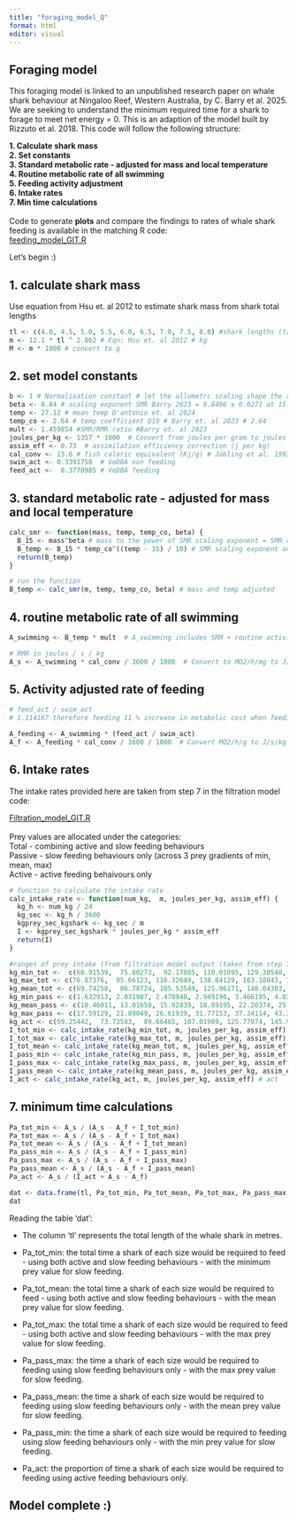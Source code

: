 ```yaml
---
title: "foraging_model_Q"
format: html
editor: visual
---
```


## Foraging model

This foraging model is linked to an unpublished research paper on whale shark behaviour at Ningaloo Reef, Western Australia, by C. Barry et al. 2025. We are seeking to understand the minimum required time for a shark to forage to meet net energy = 0. This is an adaption of the model built by Rizzuto et al. 2018. This code will follow the following structure:

**1. Calculate shark mass\
2. Set constants\
3. Standard metabolic rate - adjusted for mass and local temperature\
4. Routine metabolic rate of all swimming\
5. Feeding activity adjustment\
6. Intake rates\
7. Min time calculations\
\
**Code to generate **plots** and compare the findings to rates of whale shark feeding is available in the matching R code: \
[feeding_model_GIT.R](https://github.com/christine-barry/Whale-shark-filtration-and-feeding-model/blob/main/foraging_model_GIT.R)

Let's begin :)

## 1. calculate shark mass 

Use equation from Hsu et. al 2012 to estimate shark mass from shark total lengths

```r

tl <- c(4.0, 4.5, 5.0, 5.5, 6.0, 6.5, 7.0, 7.5, 8.0) #shark lengths (tagged)
m <- 12.1 * tl ^ 2.862 # Eqn: Hsu et. al 2012 # kg
M <- m * 1000 # convert to g 

```

## 2. set model constants 

```r

b <- 1 # Normalisation constant # let the allometrc scaling shape the relationship # you can specify species but we don't know whale shark 
beta <- 0.84 # scaling exponent SMR Barry 2023 = 0.8406 ± 0.0271 at 15 °C   
temp <- 27.12 # mean temp D'antonio et. al 2024
temp_co <- 2.64 # temp coefficient Q10 # Barry et. al 2023 # 2.64
mult <- 1.459854 #SMR/RMR ratio #Barry et. al 2023
joules_per_kg <- 1357 * 1000  # Convert from joules per gram to joules per kilogram (1357000 J/kg)
assim_eff <- 0.73  # assimilation efficiency correction (j per kg)
cal_conv <- 13.6 # fish caloric equivalent (Kj/g) # Jobling et al. 1993 # per hour 
swim_act <- 0.3391758  # VeDBA non feeding 
feed_act <-  0.3778985 # VeDBA feeding


```

## 3. standard metabolic rate - adjusted for mass and local temperature

```r
calc_smr <- function(mass, temp, temp_co, beta) {
  B_15 <- mass^beta # mass to the power of SMR scaling exponent = SMR at 15 deg
  B_temp <- B_15 * temp_co^((temp - 15) / 10) # SMR scaling exponent adjusted scaling temperature coefficient at 27 deg using Q10 model eqn # (temp - temp reference) / 10
  return(B_temp)
}

# run the function 
B_temp <- calc_smr(m, temp, temp_co, beta) # mass and temp adjusted


```

## 4. routine metabolic rate of all swimming 

```r

A_swimming <- B_temp * mult  # A_swimming includes SRM + routine activity cost, equivalent to RMR, in mg 02 h-1

# RMR in joules / s / kg
A_s <- A_swimming * cal_conv / 3600 / 1000  # Convert to MO2/h/mg to J/s/kg

```

## 5. Activity adjusted rate of feeding 

```r

# feed_act / swim_act
# 1.114167 therefore feeding 11 % increase in metabolic cost when feeding 

A_feeding <- A_swimming * (feed_act / swim_act)  
A_f <- A_feeding * cal_conv / 3600 / 1000  # Convert MO2/h/g to J/s/kg

```

## 6. Intake rates

The intake rates provided here are taken from step 7 in the filtration model code:

[Filtration_model_GIT.R](https://github.com/christine-barry/Whale-shark-filtration-and-feeding-model/blob/main/filtration%20model_GIT.R)\
\
Prey values are allocated under the categories:\
Total - combining active and slow feeding behaviours\
Passive - slow feeding behaviours only (across 3 prey gradients of min, mean, max)\
Active - active feeding behaivours only

```r

# function to calculate the intake rate
calc_intake_rate <- function(num_kg,  m, joules_per_kg, assim_eff) {
  kg_h <- num_kg / 24
  kg_sec <- kg_h / 3600
  kgprey_sec_kgshark <- kg_sec / m
  I <- kgprey_sec_kgshark * joules_per_kg * assim_eff
  return(I)
}

#ranges of prey intake (from filtration model output (taken from step 7 in "filtration model" code))
kg_min_tot <-  c(60.91539,  75.80273,  92.17805, 110.01895, 129.30548, 150.01965, 172.14512, 195.66694, 220.57132) # total min 
kg_max_tot <- c(76.87376,  95.66123, 116.32649, 138.84129, 163.18043, 189.32121, 217.24303, 246.92700, 278.35573) # total max 
kg_mean_tot <- c(69.74258,  86.78724, 105.53549, 125.96171, 148.04303, 171.75887, 197.09053, 224.02087, 252.53413) # total mean 
kg_min_pass <- c(1.632913, 2.031987, 2.470948, 2.949196, 3.466195, 4.021465, 4.614566, 5.245097, 5.912691) # passive only min
kg_mean_pass <- c(10.46011, 13.01650, 15.82839, 18.89195, 22.20374, 25.76069, 29.55997, 33.59903, 37.87550) # passive only mean
kg_max_pass <- c(17.59129, 21.89049, 26.61939, 31.77153, 37.34114, 43.32303, 49.71247, 56.50516, 63.69710) # passive only max
kg_act <- c(59.25442,  73.73583,  89.66465, 107.01909, 125.77974, 145.92910, 167.45129, 190.33174, 214.55706) # active only 
I_tot_min <- calc_intake_rate(kg_min_tot, m, joules_per_kg, assim_eff) # tot min
I_tot_max <- calc_intake_rate(kg_max_tot, m, joules_per_kg, assim_eff) # tot max
I_tot_mean <- calc_intake_rate(kg_mean_tot, m, joules_per_kg, assim_eff) # tot mean
I_pass_min <- calc_intake_rate(kg_min_pass, m, joules_per_kg, assim_eff) # pass min 
I_pass_max <- calc_intake_rate(kg_max_pass, m, joules_per_kg, assim_eff) # pass max
I_pass_mean <- calc_intake_rate(kg_mean_pass, m, joules_per_kg, assim_eff) # pass mean
I_act <- calc_intake_rate(kg_act, m, joules_per_kg, assim_eff) # act 

```

## 7. minimum time calculations 

```r

Pa_tot_min <- A_s / (A_s - A_f + I_tot_min)
Pa_tot_max <- A_s / (A_s - A_f + I_tot_max)
Pa_tot_mean <- A_s / (A_s - A_f + I_tot_mean)
Pa_pass_min <- A_s / (A_s - A_f + I_pass_min)
Pa_pass_max <- A_s / (A_s - A_f + I_pass_max)
Pa_pass_mean <- A_s / (A_s - A_f + I_pass_mean)
Pa_act <- A_s / (I_act + A_s - A_f)

dat <- data.frame(tl, Pa_tot_min, Pa_tot_mean, Pa_tot_max, Pa_pass_max, Pa_pass_mean, Pa_pass_min, Pa_act)
dat
```

Reading the table 'dat':

-   The column 'tl' represents the total length of the whale shark in metres.

-   Pa_tot_min: the total time a shark of each size would be required to feed - using both active and slow feeding behaviours - with the minimum prey value for slow feeding.

-   Pa_tot_mean: the total time a shark of each size would be required to feed - using both active and slow feeding behaviours - with the mean prey value for slow feeding.

-   Pa_tot_max: the total time a shark of each size would be required to feed - using both active and slow feeding behaviours - with the max prey value for slow feeding.

-   Pa_pass_max: the time a shark of each size would be required to feeding using slow feeding behaviours only - with the max prey value for slow feeding.

-   Pa_pass_mean: the time a shark of each size would be required to feeding using slow feeding behaviours only - with the mean prey value for slow feeding.

-   Pa_pass_min: the time a shark of each size would be required to feeding using slow feeding behaviours only - with the min prey value for slow feeding.

-   Pa_act: the proportion of time a shark of each size would be required to feeding using active feeding behaviours only.

## Model complete :) 

\
